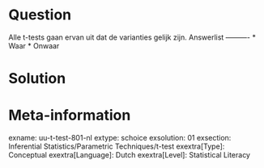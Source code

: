Question
========
  
Alle t-tests gaan ervan uit dat de varianties gelijk zijn. 
Answerlist
----------
* Waar
* Onwaar


Solution
========

Meta-information
================
exname: uu-t-test-801-nl
extype: schoice
exsolution: 01
exsection: Inferential Statistics/Parametric Techniques/t-test
exextra[Type]: Conceptual
exextra[Language]: Dutch
exextra[Level]: Statistical Literacy
